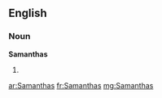 ==English==

===Noun===
'''Samanthas'''

# {{plural of|Samantha}}

[[ar:Samanthas]]
[[fr:Samanthas]]
[[mg:Samanthas]]